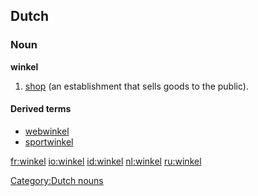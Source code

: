 ==Dutch==
===Noun===
'''winkel''' {{m}}

# [[shop]] (an establishment that sells goods to the public).

====Derived terms====
* [[webwinkel]]
* [[sportwinkel]]

[[Category:Dutch nouns]]

[[fr:winkel]]
[[io:winkel]]
[[id:winkel]]
[[nl:winkel]]
[[ru:winkel]]